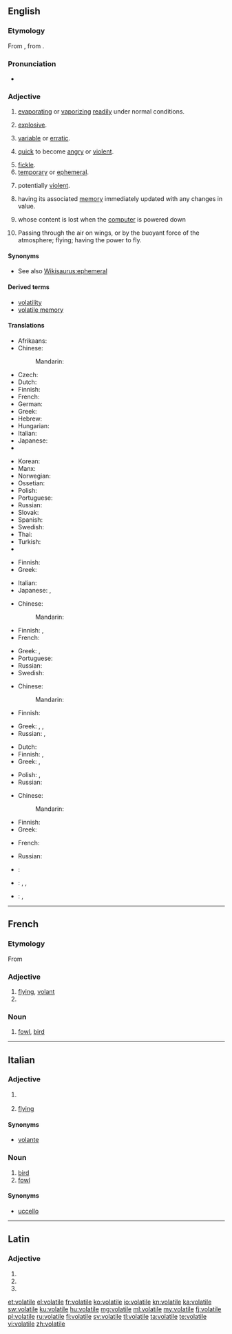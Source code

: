 ==English==
{{wikipedia}}

===Etymology===
From {{etyl|la|en}} {{term|volatilis|volātilis|flying; swift; temporary; volatile|lang=la}}, from {{term|volo|volō|I fly|lang=la}}.

===Pronunciation===
* {{a|US}} {{IPA|/ˈvɑl.əˌtaɪ.əl/|/ˈvɑl.ə.təl/}}

===Adjective===
{{en-adj}}

# {{context|physics|lang=en}} [[evaporating]] or [[vaporizing]] [[readily]] under normal conditions.
# {{context|of a substance|informal|lang=en}} [[explosive]].
# {{context|of a price etc|lang=en}} [[variable]] or [[erratic]].
# {{context|of a person|lang=en}} [[quick]] to become [[angry]] or [[violent]].
# [[fickle]].
# [[temporary]] or [[ephemeral]].
# {{context|of a situation|lang=en}} potentially [[violent]].
# {{context|computing|of a variable|lang=en}} having its associated [[memory]] immediately updated with any changes in value.
# {{context|computing|of memory|lang=en}} whose content is lost when the [[computer]] is powered down
# {{context|obsolete|lang=en}} Passing through the air on wings, or by the buoyant force of the atmosphere; flying; having the power to fly.

====Synonyms====
* See also [[Wikisaurus:ephemeral]]

====Derived terms====
* [[volatility]]
* [[volatile memory]]

====Translations====
{{trans-top|evaporating or vaporizing readily under normal conditions}}
* Afrikaans: {{t-|af|vlugtig}}
* Chinese:
*: Mandarin: {{zh-ts|易揮發的|易挥发的}}
* Czech: {{t-|cs|prchavý|m}}
* Dutch: {{t+|nl|vluchtig}}
* Finnish: {{t|fi|haihtuva}}
* French: {{t+|fr|volatil}}
* German: {{t+|de|volatil}}
* Greek: {{t+|el|πτητικός|m|tr=ptitikós}}
* Hebrew: {{t+|he|נדיף|m|tr=nadif|sc=Hebr}}
* Hungarian: {{t+|hu|illékony}}
* Italian: {{t-|it|volatile}}
* Japanese: {{t-|ja|揮発性|tr=きはつせい, kihatsusei}} 
* {{trreq|jv}}
{{trans-mid}}
* Korean: {{t-|ko|휘발성의|tr=hwibalseong-ui}}
* Manx: {{t-|gv|so-ghaalagh}}
* Norwegian: {{t-|no|flyktig}}
* Ossetian: {{t|os|сысгæ|sc=Cyrl}}
* Polish: {{t+|pl|ulotny|m}}
* Portuguese: {{t+|pt|volátil}}
* Russian: {{t+|ru|летучий|tr=letúčij}}
* Slovak: {{t-|sk|prchavý|m}}
* Spanish: {{t-|es|volátil}}
* Swedish: {{t-|sv|flyktig}}
* Thai: {{t-|th|ลบเลือนได้|tr=lópleuandâi}}
* Turkish: {{t+|tr|uçucu}}
* {{trreq|vi}}
{{trans-bottom}}

{{trans-top|(informal) explosive}}
* Finnish: {{t-|fi|räjähdysherkkä}}
* Greek: {{t+|el|εκρηκτικός|m|tr=ekriktikós}}
{{trans-mid}}
* Italian: {{t-|it|volatile}}
* Japanese: {{t-|ja|発破|tr=happa}}, {{qualifier|formal}} {{t+|ja|爆弾|tr=bakudan}}
{{trans-bottom}}

{{trans-top|(of a price etc) variable or erratic}}
* Chinese:
*: Mandarin: {{zh-ts|動蕩不定的|动荡不定的}}
* Finnish: {{t-|fi|vaihteleva}}, {{t-|fi|volatiili}}
* French: {{t+|fr|volatil}}
{{trans-mid}}
* Greek: {{t+|el|ευμετάβλητος|m|tr=efmetávlitos}}, {{t+|el|ρευστός|m|tr=refstós}}
* Portuguese: {{t+|pt|instável}}
* Russian: {{t+|ru|изменчивый|tr=izménčivyj}}
* Swedish: {{t-|sv|volatil}}
{{trans-bottom}}

{{trans-top|fickle}}
* Chinese:
*: Mandarin: {{zh-ts|易變的|易变的}}
* Finnish: {{t-|fi|häilyväinen}}
{{trans-mid}}
* Greek: {{t+|el|ευμετάβλητος|m|tr=efmetávlitos}}, {{t+|el|επιπόλαιος|m|tr=epipólaios}}, {{t+|el|άστατος|m|tr=ástatos}}
* Russian: {{t+|ru|непостоянный|tr=nepostojánnyj}}, {{t+|ru|изменчивый|tr=izménčivyj|sc=Cyrl}}
{{trans-bottom}}

{{trans-top|temporary or ephemeral}}
* Dutch: {{t+|nl|tijdelijk}}
* Finnish: {{t-|fi|häilyväinen}}, {{t-|fi|lyhytkestoinen}}
* Greek: {{t+|el|προσωρινός|m|tr=prosorinós}}, {{t+|el|εφήμερος|m|tr=efímeros}}
{{trans-mid}}
* Polish: {{t+|pl|ulotny|m}}, {{t-|pl|nieuchwytny|m}}
* Russian: {{t+|ru|летучий|tr=letúčij}}
{{trans-bottom}}

{{trans-top|(of a situation) potentially violent}}
* Chinese:
*: Mandarin: {{zh-ts||易怒的}}
{{trans-mid}}
* Finnish: {{t-|fi|epävakaa}}
* Greek: {{t+|el|εκρηκτικός|m|tr=ekriktikós}}
{{trans-bottom}}

{{trans-top|(computing, of memory) whose content is lost when the computer is powered down}}
* French: {{t+|fr|volatil}}
{{trans-mid}}
* Russian: {{t-|ru|энергозависимый|tr=|sc=Cyrl}}
{{trans-bottom}}

{{checktrans-top}}
* {{ttbc|eo}}: {{t|eo|ekflama}}
* {{ttbc|id}}: {{t-SOP|id|[[mudah]] [[uap|menguap]]}}, {{t-SOP|id|[[mudah]] [[ubah|berubah]]}}, {{t|id|rentan}} <!-- first two entries had only the second word linked; use {{t}} if these are idiomatic -->
* {{ttbc|es}}: {{t|es|volátil}}, {{t|es|inestible}}
{{trans-bottom}}

----

==French==

===Etymology===
From {{etyl|la|fr}} {{term|volatilis||flying|lang=la}}

===Adjective===
{{fr-adj|mf}}

# [[flying]], [[volant]]
# {{feminine of|volatil|lang=fr}}

===Noun===
{{fr-noun|m}}

# [[fowl]], [[bird]]

----

==Italian==

===Adjective===
{{it-adj|volatil|e|i}}

# {{context|chemistry|physics|lang=it}} {{l|en|volatile}}
# [[flying]]

====Synonyms====
* {{sense|flying}} [[volante]]

===Noun===
{{it-noun|volatil|m|e|i}}

# [[bird]]
# [[fowl]]

====Synonyms====
* [[uccello]]

----

==Latin==

===Adjective===
{{la-adj-form|volātile}}

# {{inflection of|volatilis|volātilis|nom|n|s|lang=la}}
# {{inflection of|volatilis|volātilis|acc|n|s|lang=la}}
# {{inflection of|volatilis|volātilis|voc|n|s|lang=la}}

[[et:volatile]]
[[el:volatile]]
[[fr:volatile]]
[[ko:volatile]]
[[io:volatile]]
[[kn:volatile]]
[[ka:volatile]]
[[sw:volatile]]
[[ku:volatile]]
[[hu:volatile]]
[[mg:volatile]]
[[ml:volatile]]
[[my:volatile]]
[[fj:volatile]]
[[pl:volatile]]
[[ru:volatile]]
[[fi:volatile]]
[[sv:volatile]]
[[tl:volatile]]
[[ta:volatile]]
[[te:volatile]]
[[vi:volatile]]
[[zh:volatile]]